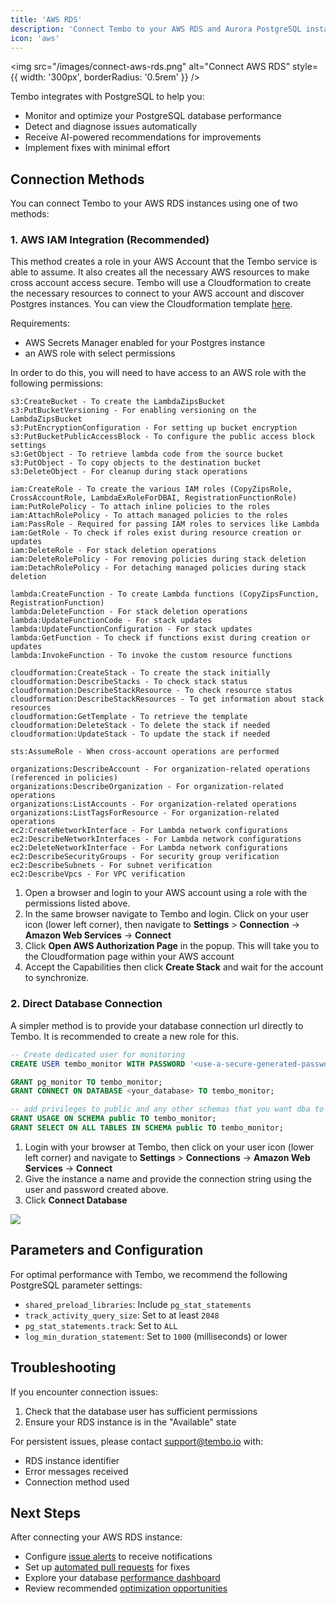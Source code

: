 ```yaml
---
title: 'AWS RDS'
description: 'Connect Tembo to your AWS RDS and Aurora PostgreSQL instances for automated monitoring, optimization, and issue resolution.'
icon: 'aws'
---
```


<img
	src="/images/connect-aws-rds.png"
	alt="Connect AWS RDS"
	style={{ width: '300px', borderRadius: '0.5rem' }}
/>

Tembo integrates with PostgreSQL to help you:

- Monitor and optimize your PostgreSQL database performance
- Detect and diagnose issues automatically
- Receive AI-powered recommendations for improvements
- Implement fixes with minimal effort

## Connection Methods

You can connect Tembo to your AWS RDS instances using one of two methods:

### 1. AWS IAM Integration (Recommended)

This method creates a role in your AWS Account that the Tembo service is able to assume.
It also creates all the necessary AWS resources to make cross account access secure.
Tembo will use a Cloudformation to create the necessary resources to connect to your AWS account and discover Postgres instances.
You can view the Cloudformation template [here](https://cdb-plat-use1-prod-dbaai-prod-cf-templates.s3.us-east-1.amazonaws.com/cross-account-cf-template.yaml).

Requirements:

- AWS Secrets Manager enabled for your Postgres instance
- an AWS role with select permissions

In order to do this, you will need to have access to an AWS role with the following permissions:

```plaintext
s3:CreateBucket - To create the LambdaZipsBucket
s3:PutBucketVersioning - For enabling versioning on the LambdaZipsBucket
s3:PutEncryptionConfiguration - For setting up bucket encryption
s3:PutBucketPublicAccessBlock - To configure the public access block settings
s3:GetObject - To retrieve lambda code from the source bucket
s3:PutObject - To copy objects to the destination bucket
s3:DeleteObject - For cleanup during stack operations

iam:CreateRole - To create the various IAM roles (CopyZipsRole, CrossAccountRole, LambdaExRoleForDBAI, RegistrationFunctionRole)
iam:PutRolePolicy - To attach inline policies to the roles
iam:AttachRolePolicy - To attach managed policies to the roles
iam:PassRole - Required for passing IAM roles to services like Lambda
iam:GetRole - To check if roles exist during resource creation or updates
iam:DeleteRole - For stack deletion operations
iam:DeleteRolePolicy - For removing policies during stack deletion
iam:DetachRolePolicy - For detaching managed policies during stack deletion

lambda:CreateFunction - To create Lambda functions (CopyZipsFunction, RegistrationFunction)
lambda:DeleteFunction - For stack deletion operations
lambda:UpdateFunctionCode - For stack updates
lambda:UpdateFunctionConfiguration - For stack updates
lambda:GetFunction - To check if functions exist during creation or updates
lambda:InvokeFunction - To invoke the custom resource functions

cloudformation:CreateStack - To create the stack initially
cloudformation:DescribeStacks - To check stack status
cloudformation:DescribeStackResource - To check resource status
cloudformation:DescribeStackResources - To get information about stack resources
cloudformation:GetTemplate - To retrieve the template
cloudformation:DeleteStack - To delete the stack if needed
cloudformation:UpdateStack - To update the stack if needed

sts:AssumeRole - When cross-account operations are performed

organizations:DescribeAccount - For organization-related operations (referenced in policies)
organizations:DescribeOrganization - For organization-related operations
organizations:ListAccounts - For organization-related operations
organizations:ListTagsForResource - For organization-related operations
ec2:CreateNetworkInterface - For Lambda network configurations
ec2:DescribeNetworkInterfaces - For Lambda network configurations
ec2:DeleteNetworkInterface - For Lambda network configurations
ec2:DescribeSecurityGroups - For security group verification
ec2:DescribeSubnets - For subnet verification
ec2:DescribeVpcs - For VPC verification
```

1. Open a browser and login to your AWS account using a role with the permissions listed above.
2. In the same browser navigate to Tembo and login. Click on your user icon (lower left corner), then navigate to **Settings** > **Connection** -> **Amazon Web Services** -> **Connect**
3. Click **Open AWS Authorization Page** in the popup. This will take you to the Cloudformation page within your AWS account
4. Accept the Capabilities then click **Create Stack** and wait for the account to synchronize.

### 2. Direct Database Connection

A simpler method is to provide your database connection url directly to Tembo.
It is recommended to create a new role for this.

```sql
-- Create dedicated user for monitoring
CREATE USER tembo_monitor WITH PASSWORD '<use-a-secure-generated-password>';

GRANT pg_monitor TO tembo_monitor;
GRANT CONNECT ON DATABASE <your_database> TO tembo_monitor;

-- add privileges to public and any other schemas that you want dba to be able to read
GRANT USAGE ON SCHEMA public TO tembo_monitor;
GRANT SELECT ON ALL TABLES IN SCHEMA public TO tembo_monitor;
```

1. Login with your browser at Tembo, then click on your user icon (lower left corner) and navigate to **Settings** > **Connections** -> **Amazon Web Services** -> **Connect**
2. Give the instance a name and provide the connection string using the user and password created above.
3. Click **Connect Database**

![](/images/direct-connection.png)

## Parameters and Configuration

For optimal performance with Tembo, we recommend the following PostgreSQL parameter settings:

- `shared_preload_libraries`: Include `pg_stat_statements`
- `track_activity_query_size`: Set to at least `2048`
- `pg_stat_statements.track`: Set to `ALL`
- `log_min_duration_statement`: Set to `1000` (milliseconds) or lower

## Troubleshooting

If you encounter connection issues:

1. Check that the database user has sufficient permissions
2. Ensure your RDS instance is in the "Available" state

For persistent issues, please contact support@tembo.io with:

- RDS instance identifier
- Error messages received
- Connection method used

## Next Steps

After connecting your AWS RDS instance:

- Configure [issue alerts](/solving/issues) to receive notifications
- Set up [automated pull requests](/solving/pull-requests) for fixes
- Explore your database [performance dashboard](/dashboard)
- Review recommended [optimization opportunities](/optimization)
